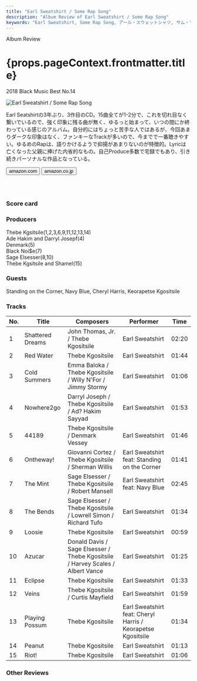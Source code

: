 ```yaml
---
title: "Earl Sweatshirt / Some Rap Song"
description: "Album Review of Earl Sweatshirt / Some Rap Song"
keywords: "Earl Sweatshirt, Some Rap Song, アール・スウェットシャツ, サム・ラップ・ソング"
---
```






<p className="largeP">Album Review</p>
<h1 className="h1--no--margin">{props.pageContext.frontmatter.title}</h1>
<p className="largeP">
  <Link to="/best50/2018/">2018 Black Music Best No.14</Link>
</p>

<Row  className="image-card-group">
	<Column colMd={3} colLg={4} noGutterMdLeft="">
       <ImageCard>

![Earl Sweatshirt / Some Rap Song](../../images/cd/earlsweatshirt3L.jpg)

</ImageCard>
	</Column>
	<Column colMd={4} colLg={8} noGutterMdLeft="">
	<p>
	Earl Seatshirtの3年ぶり、3作目のCD。15曲全てが1-2分で、これを切れ目なく繋いでいるので、強く印象に残る曲が無く、ゆるっと始まって、いつの間にか終わっている感じのアルバム。自分的にはちょっと苦手な人ではあるが、今回あまりダークな印象はなく、ファンキーなTrackが多いので、今までで一番聴きやすい。ゆるめのRapは、語りかけるようで抑揚があまりないのが特徴的。Lyricは亡くなった父親に捧げた内省的なもの。自己Produce多数で宅録でもあり、引き続きパーソナルな作品となっている。
	</p>
    <div>
	  <Button className="button-right-mergin"  href="https://amzn.to/3fWme1b" renderIcon={ArrowUpRight} size='sm' kind='primary'>
      amazon.com
    </Button>
    <Button className="button-right-mergin"  href="https://amzn.to/2NG1eQt" renderIcon={ArrowUpRight} size='sm' kind='secondary'>
      amazon.co.jp
    </Button>
		<AdvJS2/>
	</div>
	<a style="display:inline-block;overflow:hidden;background:url(https://linkmaker.itunes.apple.com/ja-jp/lockup.svg?releaseDate=2018-11-30&kind=album&bubble=apple_music&style=mono-black) no-repeat;width:180px;height:45px;" href="https://geo.music.apple.com/jp/album/some-rap-songs/1442399872?mt=1&app=music&ls=1&at=11lcug"></a>
	</Column>
</Row>
<Row >
	<Column colMd={4} colLg={4} noGutterMdLeft="">
<div>
  <h3>Score card</h3>
	<SliderJS1 value="1" />
  <SliderJS2 value="1" />
	<SliderJS3 value="2" />
  <SliderJS4 value="8" />
</div>
</Column>
<Column colMd={8} colLg={8} noGutterMdLeft="">
<div>
<h3>Producers</h3>
<p>
	Thebe Kgsitsile(1,2,3,6,9,11,12,13,14)
	<br/>Ade Hakim and Darryl Josepf(4)
	<br/>Denmark(5)
	<br/>Black Noi$e(7)
	<br/>Sage Elsesser(8,10)
	<br/>Thebe Kgsitsile and Shamel(15)
</p>
<h3>Guests</h3>
<p>
	Standing on the Corner, Navy Blue, Cheryl Harris, Keorapetse Kgositsile
</p>
</div>
</Column>
</Row>

<h3>Tracks</h3>

| No. | Title            | Composers                                                                      | Performer                                                   | Time  |
| --- | ---------------- | ------------------------------------------------------------------------------ | ----------------------------------------------------------- | ----- |
| 1   | Shattered Dreams | John Thomas, Jr. / Thebe Kgositsile                                            | Earl Sweatshirt                                             | 02:20 |
| 2   | Red Water        | Thebe Kgositsile                                                               | Earl Sweatshirt                                             | 01:44 |
| 3   | Cold Summers     | Emma Baloka / Thebe Kgositsile / Willy N'For / Jimmy Stormy                    | Earl Sweatshirt                                             | 01:06 |
| 4   | Nowhere2go       | Darryl Joseph / Thebe Kgositsile / Ad? Hakim Sayyad                            | Earl Sweatshirt                                             | 01:53 |
| 5   | 44189            | Thebe Kgositsile / Denmark Vessey                                              | Earl Sweatshirt                                             | 01:46 |
| 6   | Ontheway!        | Giovanni Cortez / Thebe Kgositsile / Sherman Willis                            | Earl Sweatshirt feat: Standing on the Corner                | 01:41 |
| 7   | The Mint         | Sage Elsesser / Thebe Kgositsile / Robert Mansell                              | Earl Sweatshirt feat: Navy Blue                             | 02:45 |
| 8   | The Bends        | Sage Elsesser / Thebe Kgositsile / Lowrell Simon / Richard Tufo                | Earl Sweatshirt                                             | 01:34 |
| 9   | Loosie           | Thebe Kgositsile                                                               | Earl Sweatshirt                                             | 00:59 |
| 10  | Azucar           | Donald Davis / Sage Elsesser / Thebe Kgositsile / Harvey Scales / Albert Vance | Earl Sweatshirt                                             | 01:25 |
| 11  | Eclipse          | Thebe Kgositsile                                                               | Earl Sweatshirt                                             | 01:33 |
| 12  | Veins            | Thebe Kgositsile / Curtis Mayfield                                             | Earl Sweatshirt                                             | 01:59 |
| 13  | Playing Possum   | Thebe Kgositsile                                                               | Earl Sweatshirt feat: Cheryl Harris / Keorapetse Kgositsile | 01:34 |
| 14  | Peanut           | Thebe Kgositsile                                                               | Earl Sweatshirt                                             | 01:13 |
| 15  | Riot!            | Thebe Kgositsile                                                               | Earl Sweatshirt                                             | 01:06 |

<h3>Other Reviews</h3>

<Row>
  <Column colMd={3} colLg={3} noGutterMdLeft>
    <Review1 />
  </Column>
</Row>

<AdvJS3/>